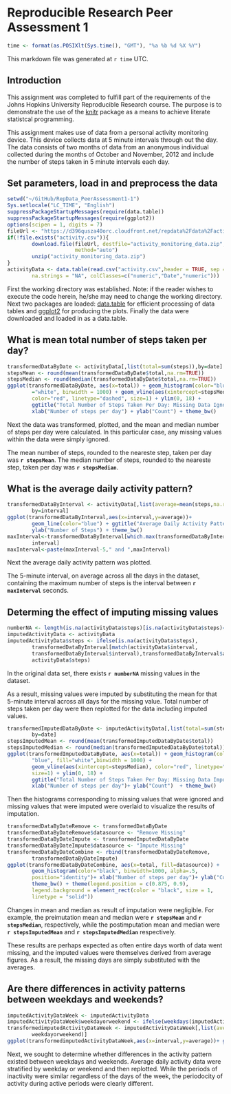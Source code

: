 Reproducible Research Peer Assessment 1
========================================================
```r
time <- format(as.POSIXlt(Sys.time(), "GMT"), "%a %b %d %X %Y")
```
This markdown file was generated at `r time` UTC.

## Introduction

This assignment was completed to fulfill part of the requirements of the Johns Hopkins University Reproducible Research course.  The purpose is to demonstrate the use of the [knitr](http://cran.r-project.org/web/packages/knitr/) package as a means to achieve literate statistcal programming.

This assignment makes use of data from a personal activity monitoring device. This device collects data at 5 minute intervals through out the day. The data consists of two months of data from an anonymous individual collected during the months of October and November, 2012 and include the number of steps taken in 5 minute intervals each day.

## Set parameters, load in and preprocess the data

```r
setwd("~/GitHub/RepData_PeerAssessment1-1")
Sys.setlocale("LC_TIME", "English")
suppressPackageStartupMessages(require(data.table))
suppressPackageStartupMessages(require(ggplot2))
options(scipen = 1, digits = 7)
fileUrl <- "https://d396qusza40orc.cloudfront.net/repdata%2Fdata%2Factivity.zip"
if(!file.exists("activity.csv")){
        download.file(fileUrl, destfile="activity_monitoring_data.zip", 
                      method="auto")       
        unzip("activity_monitoring_data.zip")
}
activityData <- data.table(read.csv("activity.csv",header = TRUE, sep = ",",
        na.strings = "NA", colClasses=c("numeric","Date","numeric")))

```

First the working directory was established.  Note: if the reader wishes to execute the code herein, he/she may need to change the working directory.  Next two packages are loaded: [data.table](http://cran.r-project.org/web/packages/data.table/index.html) for efficient processing of data tables and [ggplot2](http://ggplot2.org/) for producing the plots. Finally the data were downloaded and loaded in as a data.table.

## What is mean total number of steps taken per day?

```r
transformedDataByDate <- activityData[,list(total=sum(steps)),by=date]
stepsMean <- round(mean(transformedDataByDate$total,na.rm=TRUE))
stepsMedian <- round(median(transformedDataByDate$total,na.rm=TRUE))
ggplot(transformedDataByDate, aes(x=total)) + geom_histogram(color="blue", fill
        ="white", binwidth = 1000) + geom_vline(aes(xintercept=stepsMedian), 
        color="red", linetype="dashed", size=1) + ylim(0, 18) + 
        ggtitle("Total Number of Steps Taken Per Day: Missing Data Ignored") + 
        xlab("Number of steps per day") + ylab("Count") + theme_bw()
```


Next the data was transformed, plotted, and the mean and median number of steps per day were calculated.  In this particular case, any missing values within the data were simply ignored.

The mean number of steps, rounded to the neareste step, taken per day was **`r stepsMean`**.
The median number of steps, rounded to the neareste step,  taken per day was **`r stepsMedian`**.

## What is the average daily activity pattern?

```r
transformedDataByInterval <- activityData[,list(average=mean(steps,na.rm=TRUE)),
        by=interval]
ggplot(transformedDataByInterval,aes(x=interval,y=average))+ 
        geom_line(color="blue") + ggtitle("Average Daily Activity Pattern")+  
        ylab("Number of Steps") + theme_bw()
maxInterval<-transformedDataByInterval[which.max(transformedDataByInterval$average),
        interval]
maxInterval<-paste(maxInterval-5," and ",maxInterval)
```

Next the average daily activity pattern was plotted.  

The 5-minute interval, on average across all the days in the dataset, containing 
the maximum number of steps is the interval between **`r maxInterval`** seconds.

## Determing the effect of imputing missing values

```r
numberNA <- length(is.na(activityData$steps)[is.na(activityData$steps)==TRUE])
imputedActivityData <- activityData
imputedActivityData$steps <- ifelse(is.na(activityData$steps), 
        transformedDataByInterval[match(activityData$interval, 
        transformedDataByInterval$interval),transformedDataByInterval$average], 
        activityData$steps)
```

In the original data set, there exists **`r numberNA`** missing values in the dataset.


As a result, missing values were imputed by substituting the mean for that 5-minute interval across all days for the missing value.  Total number of steps taken per day were then replotted for the data including imputed values.  

```r
transformedImputedDataByDate <- imputedActivityData[,list(total=sum(steps)),
        by=date]
stepsImputedMean <- round(mean(transformedImputedDataByDate$total))
stepsImputedMedian <- round(median(transformedImputedDataByDate$total))
ggplot(transformedImputedDataByDate, aes(x=total)) + geom_histogram(color=
        "blue", fill="white",binwidth = 1000) + 
        geom_vline(aes(xintercept=stepsMedian), color="red", linetype="dashed", 
        size=1) + ylim(0, 18) + 
        ggtitle("Total Number of Steps Taken Per Day: Missing Data Imputed") + 
        xlab("Number of steps per day")+ ylab("Count")  + theme_bw()
```

Then the histograms corresponding to missing values that were ignored and missing values that were imputed were overlaid to visualize the results of imputation. 

```r
transformedDataByDateRemove <- transformedDataByDate
transformedDataByDateRemove$datasource <- "Remove Missing"
transformedDataByDateImpute <- transformedImputedDataByDate
transformedDataByDateImpute$datasource <- "Impute Missing"
transformedDataByDateCombine <- rbind(transformedDataByDateRemove,
        transformedDataByDateImpute)
ggplot(transformedDataByDateCombine, aes(x=total, fill=datasource)) + 
        geom_histogram(color="black", binwidth=1000, alpha=.5, 
        position="identity")+ xlab("Number of steps per day")+ ylab("Count") + 
        theme_bw() + theme(legend.position = c(0.875, 0.9),
        legend.background = element_rect(color = "black", size = 1, 
        linetype = "solid"))
```

Changes in mean and median as result of imputation were negligible.  For example,
the preimutation mean and median were **`r stepsMean`** and **`r stepsMedian`**, 
respectively, while the postimputation mean and median were **`r stepsImputedMean`**
and **`r stepsImputedMedian`** respectively.

These results are perhaps expected as often entire days worth of data went missing, and the imputed values were themselves derived from average figures. As a result, the missing days are simply substituted with the averages. 

## Are there differences in activity patterns between weekdays and weekends?

```r
imputedActivityDataWeek <- imputedActivityData
imputedActivityDataWeek$weekdayorweekend <- ifelse(weekdays(imputedActivityDataWeek$date) %in% c('Saturday','Sunday'),"weekend", "weekday")
transformedimputedActivityDataWeek <- imputedActivityDataWeek[,list(average=mean(steps)),by=list(interval,
        weekdayorweekend)]
ggplot(transformedimputedActivityDataWeek,aes(x=interval,y=average))+ geom_line(color="blue")+ facet_grid(weekdayorweekend~.) +ggtitle("Average Daily Activity Pattern: Weekday vs. Weekend") + theme_bw()
```

Next, we sought to determine whether differences in the activity pattern existed
between weekdays and weekends.  Average daily activity data were stratified by weekday or weekend and then replotted.  While the periods of inactivity were similar regardless of the days of the week, the periodocity of activity during active periods were clearly different.


